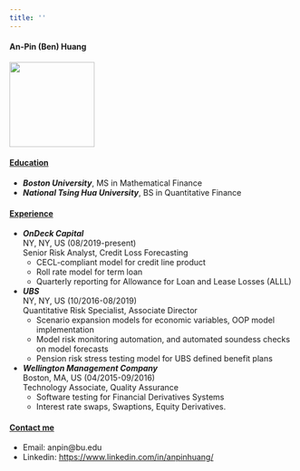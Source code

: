 ```yaml
---
title: ''
---
```


#### An-Pin (Ben) Huang
<img src="suitUp.jpeg" width="150" height="150" />
  
#### <ins>Education</ins>
* ***Boston University***, MS in Mathematical Finance
* ***National Tsing Hua University***, BS in Quantitative Finance

#### <ins>Experience</ins>
* ***OnDeck Capital***  
  NY, NY, US  (08/2019-present)  
  Senior Risk Analyst, Credit Loss Forecasting
  * CECL-compliant model for credit line product
  * Roll rate model for term loan
  * Quarterly reporting for Allowance for Loan and Lease Losses (ALLL)
* ***UBS***  
  NY, NY, US  (10/2016-08/2019)  
  Quantitative Risk Specialist, Associate Director 
  * Scenario expansion models for economic variables, OOP model implementation
  * Model risk monitoring automation, and automated soundess checks on model forecasts
  * Pension risk stress testing model for UBS defined benefit plans
 
* ***Wellington Management Company***  
  Boston, MA, US (04/2015-09/2016)  
  Technology Associate, Quality Assurance
  * Software testing for Financial Derivatives Systems
  * Interest rate swaps, Swaptions, Equity Derivatives.

#### <ins>Contact me</ins>
* Email: anpin@bu.edu
* Linkedin: [https://www.linkedin.com/in/anpinhuang/](https://www.linkedin.com/in/anpinhuang/)